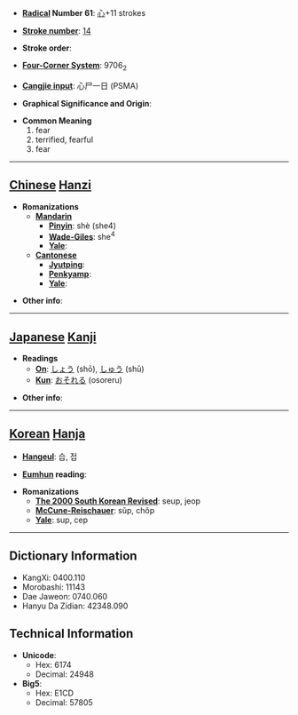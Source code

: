 * '''[[Wiktionary:Chinese radical index| Radical]] Number 61''': [[Wiktionary:Chinese radical index 心|心]]+11 strokes

* '''[[Wiktionary:Chinese total strokes index|Stroke number]]''': [[Wiktionary:Chinese total strokes index 14|14]]

* '''Stroke order''': 

* '''[[Wiktionary:Chinese four corner index|Four-Corner System]]''': 9706<sub>2</sub>

* '''[[Wiktionary:Chinese Cangjie index|Cangjie input]]''': 心尸一日 (PSMA)

* '''Graphical Significance and Origin''': 

* '''Common Meaning'''
*#fear
*# terrified, fearful
*# fear


----

== [[Chinese]] [[Hanzi]] ==

* '''Romanizations'''
** '''[[Mandarin]]'''
*** '''[[Pinyin]]''': shè (she4)
*** '''[[Wade-Giles]]''': she<sup>4</sup>
*** '''[[Yale]]''': 
** '''[[Cantonese]]'''
*** '''[[Jyutping]]''':
*** '''[[Penkyamp]]''': 
*** '''[[Yale]]''': 

* '''Other info''': 

----

== [[Japanese]] [[Kanji]] ==

* '''Readings'''
** '''[[On]]''': [[しょう]] (shō), [[しゅう]] (shū)
** '''[[Kun]]''': [[おそれる]] (osoreru)

* '''Other info''':  

----

== [[Korean]] [[Hanja]] ==

* '''[[Hangeul]]''': 습, 접

* '''[[Eumhun]] reading''': 

* '''Romanizations'''
** '''[[The 2000 South Korean Revised Romanization|The 2000 South Korean Revised]]''': seup, jeop
** '''[[McCune-Reischauer]]''': sŭp, chŏp
** '''[[Yale]]''': sup, cep

----

== Dictionary Information ==

* KangXi: 0400.110
* Morobashi: 11143
* Dae Jaweon: 0740.060
* Hanyu Da Zidian: 42348.090

== Technical Information ==

* '''Unicode''':
** Hex: 6174
** Decimal: 24948
* '''Big5''':
** Hex: E1CD
** Decimal: 57805